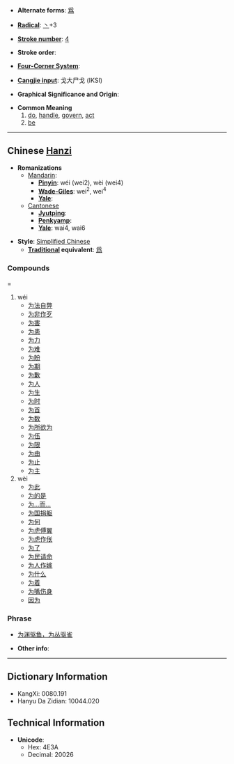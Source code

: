* '''Alternate forms''': [[爲]]

* '''[[Wiktionary:Chinese radical index| Radical]]''': [[Wiktionary:Chinese radical index 丶|丶]]+3

* '''[[Wiktionary:Chinese total strokes index|Stroke number]]''': [[Wiktionary:Chinese total strokes index 4|4]]

* '''Stroke order''': 

* '''[[Wiktionary:Chinese four corner index|Four-Corner System]]''': 

* '''[[Wiktionary:Chinese Cangjie index|Cangjie input]]''': 戈大尸戈 (IKSI)

* '''Graphical Significance and Origin''': 

* '''Common Meaning'''
*#[[do]], [[handle]], [[govern]], [[act]]
*# [[be]]

----

== Chinese [[Hanzi]] ==

* '''Romanizations'''
** [[Mandarin]]:
*** '''[[Pinyin]]''': wéi (wei2), wèi (wei4)
*** '''[[Wade-Giles]]''': wei<sup>2</sup>, wei<sup>4</sup>
*** '''[[Yale]]''': 
**[[Cantonese]]
***'''[[Jyutping]]''':
***'''[[Penkyamp]]''': 
***'''[[Yale]]''': wai4, wai6

* '''Style''': [[Simplified Chinese]] 
** '''[[Traditional Chinese|Traditional]] equivalent''': [[爲]]

===Compounds====
#wéi
#*[[为法自弊]]
#*[[为非作歹]]
#*[[为害]]
#*[[为患]]
#*[[为力]]
#*[[为难]]
#*[[为盼]]
#*[[为期]]
#*[[为歉]]
#*[[为人]]
#*[[为生]]
#*[[为时]]
#*[[为首]]
#*[[为数]]
#*[[为所欲为]]
#*[[为伍]]
#*[[为限]]
#*[[为由]]
#*[[为止]]
#*[[为主]]
#wèi 
#*[[为此]]
#*[[为的是]]
#*[[为…而…]]
#*[[为国捐躯]]
#*[[为何]]
#*[[为虎傅翼]]
#*[[为虎作伥]]
#*[[为了]]
#*[[为民请命]]
#*[[为人作嫁]]
#*[[为什么]]
#*[[为着]]
#*[[为嘴伤身]]
#*[[因为]]

===Phrase===
*[[为渊驱鱼，为丛驱雀]]

* '''Other info''': 

----

== Dictionary Information ==

* KangXi: 0080.191
* Hanyu Da Zidian: 10044.020

== Technical Information ==

* '''Unicode''':
** Hex: 4E3A
** Decimal: 20026